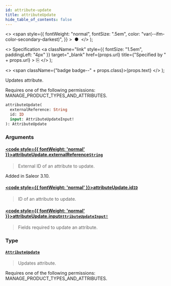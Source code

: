 ```yaml
---
id: attribute-update
title: attributeUpdate
hide_table_of_contents: false
---
```


  <>
    <span
      style={{
        fontWeight: "normal",
        fontSize: ".5em",
        color: "var(--ifm-color-secondary-darkest)",
      }}
    >
      &nbsp;●&nbsp;
    </span>
  </>
);

  <>
    Specification
    <a
      className="link"
      style={{ fontSize: "1.5em", paddingLeft: "4px" }}
      target="\_blank"
      href={props.url}
      title={"Specified by " + props.url}
    >
      ⎘
    </a>
  </>
);

  <>
    <span className={"badge badge--" + props.class}>{props.text}</span>
  </>
);

Updates attribute.

Requires one of the following permissions: MANAGE_PRODUCT_TYPES_AND_ATTRIBUTES.

```graphql
attributeUpdate(
  externalReference: String
  id: ID
  input: AttributeUpdateInput!
): AttributeUpdate
```

### Arguments

#### [<code style={{ fontWeight: 'normal' }}>attributeUpdate.<b>externalReference</b></code>](#)<Bullet />[`String`](../../../storefront/miscellaneous/scalars/string) <Badge class="secondary" text="scalar"/>

> External ID of an attribute to update.

Added in Saleor 3.10.

>

#### [<code style={{ fontWeight: 'normal' }}>attributeUpdate.<b>id</b></code>](#)<Bullet />[`ID`](../../../storefront/miscellaneous/scalars/id) <Badge class="secondary" text="scalar"/>

> ID of an attribute to update.

#### [<code style={{ fontWeight: 'normal' }}>attributeUpdate.<b>input</b></code>](#)<Bullet />[`AttributeUpdateInput!`](../../../storefront/attributes/inputs/attribute-update-input) <Badge class="secondary" text="non-null"/> <Badge class="secondary" text="input"/>

> Fields required to update an attribute.

### Type

#### [`AttributeUpdate`](../../../storefront/attributes/objects/attribute-update) <Badge class="secondary" text="object"/>

> Updates attribute.

Requires one of the following permissions: MANAGE_PRODUCT_TYPES_AND_ATTRIBUTES.

>
